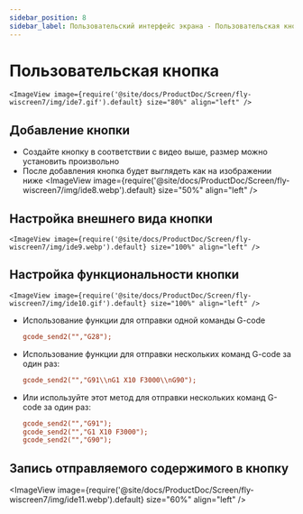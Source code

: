 ```yaml
---
sidebar_position: 8
sidebar_label: Пользовательский интерфейс экрана - Пользовательская кнопка
---
```







# Пользовательская кнопка

    <ImageView image={require('@site/docs/ProductDoc/Screen/fly-wiscreen7/img/ide7.gif').default} size="80%" align="left" />

## Добавление кнопки
* Создайте кнопку в соответствии с видео выше, размер можно установить произвольно
* После добавления кнопка будет выглядеть как на изображении ниже
    <ImageView image={require('@site/docs/ProductDoc/Screen/fly-wiscreen7/img/ide8.webp').default} size="50%" align="left" />

## Настройка внешнего вида кнопки
    <ImageView image={require('@site/docs/ProductDoc/Screen/fly-wiscreen7/img/ide9.webp').default} size="100%" align="left" />

## Настройка функциональности кнопки
    <ImageView image={require('@site/docs/ProductDoc/Screen/fly-wiscreen7/img/ide10.gif').default} size="100%" align="left" />

* Использование функции для отправки одной команды G-code  
    ```cfg
    gcode_send2("","G28");
    ```
* Использование функции для отправки нескольких команд G-code за один раз:
    ```cfg
    gcode_send2("","G91\\nG1 X10 F3000\\nG90");
    ```
* Или используйте этот метод для отправки нескольких команд G-code за один раз:
    ```cfg
    gcode_send2("","G91");
    gcode_send2("","G1 X10 F3000");
    gcode_send2("","G90");
    ```
## Запись отправляемого содержимого в кнопку
   <ImageView image={require('@site/docs/ProductDoc/Screen/fly-wiscreen7/img/ide11.webp').default} size="60%" align="left" />

